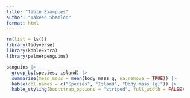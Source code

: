 ```yaml
---
title: "Table Examples"
author: "Takeen Shamloo"
format: html
---
```


```r
rm(list = ls())
library(tidyverse)
library(kableExtra)
library(palmerpenguins)
```


```r
penguins |>
  group_by(species, island) |>
  summarise(mean_mass = mean(body_mass_g, na.remove = TRUE)) |>
  kable(col.names = c("Species", "Island", "Body mass (g)")) |>
  kable_styling(bootstrap_options = "striped", full_width = FALSE)
```


